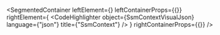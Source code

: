 
<SegmentedContainer
  leftElement={<SsmContextDesc />}
  leftContainerProps={{}}
  rightElement={
    <CodeHighlighter
      object={SsmContextVisualJson}
      language={"json"}
      title={"SsmContext"}
    />
  }
  rightContainerProps={{}}
/>

<div
  class={"spacer"}
/>


